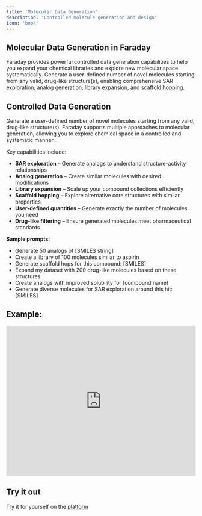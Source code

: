 ```yaml
---
title: 'Molecular Data Generation'
description: 'Controlled molecule generation and design'
icon: 'book'
---
```


## Molecular Data Generation in Faraday

Faraday provides powerful controlled data generation capabilities to help you expand your chemical libraries and explore new molecular space systematically. Generate a user-defined number of novel molecules starting from any valid, drug-like structure(s), enabling comprehensive SAR exploration, analog generation, library expansion, and scaffold hopping.

## Controlled Data Generation

Generate a user-defined number of novel molecules starting from any valid, drug-like structure(s). Faraday supports multiple approaches to molecular generation, allowing you to explore chemical space in a controlled and systematic manner.

Key capabilities include:
- **SAR exploration** – Generate analogs to understand structure-activity relationships
- **Analog generation** – Create similar molecules with desired modifications
- **Library expansion** – Scale up your compound collections efficiently
- **Scaffold hopping** – Explore alternative core structures with similar properties
- **User-defined quantities** – Generate exactly the number of molecules you need
- **Drug-like filtering** – Ensure generated molecules meet pharmaceutical standards

**Sample prompts:**
- Generate 50 analogs of [SMILES string]
- Create a library of 100 molecules similar to aspirin
- Generate scaffold hops for this compound: [SMILES]
- Expand my dataset with 200 drug-like molecules based on these structures
- Create analogs with improved solubility for [compound name]
- Generate diverse molecules for SAR exploration around this hit: [SMILES]

## Example:

<iframe
  width="100%"
  height="400"
  src="https://www.youtube.com/embed/Ss9mXzUhG-o"
  title="YouTube video player"
  frameborder="0"
  allow="accelerometer; autoplay; clipboard-write; encrypted-media; gyroscope; picture-in-picture"
  allowfullscreen
></iframe> 

## Try it out

<Check>Try it for yourself on the [platform](https://platform.ascentbio.xyz/)</Check>

